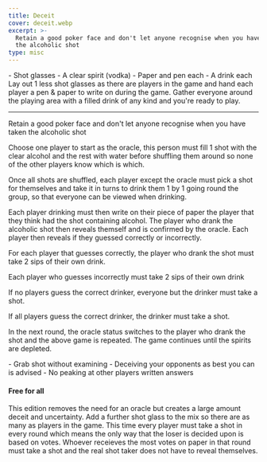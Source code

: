 ```yaml
---
title: Deceit
cover: deceit.webp
excerpt: >-
  Retain a good poker face and don't let anyone recognise when you have taken
  the alcoholic shot
type: misc
---
```


<GameHero
  cover="/BeerGoggleGames/images/deceit.webp"
  alt="Deceit"
/>

<GameSection title="Equipment" icon="/BeerGoggleGames/images/liquor.webp">
-   Shot glasses
-   A clear spirit (vodka)
-   Paper and pen each
-   A drink each
</GameSection>

<GameSection title="Setup" icon="/BeerGoggleGames/images/settings.webp">
Lay out 1 less shot glasses as there are players in the game and hand each player a pen & paper to write on during the game. Gather everyone around the playing area with a filled drink of any kind and you're ready to play.

* * *
</GameSection>

<GameSection title="Aim of the Game" icon="/BeerGoggleGames/images/target.webp">
<p>Retain a good poker face and don't let anyone recognise when you have taken the alcoholic shot</p>
</GameSection>

<GameSection title="How to Play" icon="/BeerGoggleGames/images/question.webp">
Choose one player to start as the oracle, this person must fill 1 shot with the clear alcohol and the rest with water before shuffling them around so none of the other players know which is which.

Once all shots are shuffled, each player except the oracle must pick a shot for themselves and take it in turns to drink them 1 by 1 going round the group, so that everyone can be viewed when drinking.

Each player drinking must then write on their piece of paper the player that they think had the shot containing alcohol. The player who drank the alcoholic shot then reveals themself and is confirmed by the oracle. Each player then reveals if they guessed correctly or incorrectly.

For each player that guesses correctly, the player who drank the shot must take 2 sips of their own drink.

Each player who guesses incorrectly must take 2 sips of their own drink

If no players guess the correct drinker, everyone but the drinker must take a shot.

If all players guess the correct drinker, the drinker must take a shot.

In the next round, the oracle status switches to the player who drank the shot and the above game is repeated. The game continues until the spirits are depleted.
</GameSection>

<GameSection title="Rules" icon="/BeerGoggleGames/images/rules.webp">
-   Grab shot without examining
-   Deceiving your opponents as best you can is advised
-   No peaking at other players written answers
</GameSection>

<GameSection title="Special Edition" icon="/BeerGoggleGames/images/special.webp">

<h4>Free for all</h4>

<p>This edition removes the need for an oracle but creates a large amount deceit and uncertainty. Add a further shot glass to the mix so there are as many as players in the game. This time every player must take a shot in every round which means the only way that the loser is decided upon is based on votes. Whoever receieves the most votes on paper in that round must take a shot and the real shot taker does not have to reveal themselves.</p>
</GameSection>

<ShareButtons title="Deceit" />

<FeedbackCard>
</FeedbackCard>
